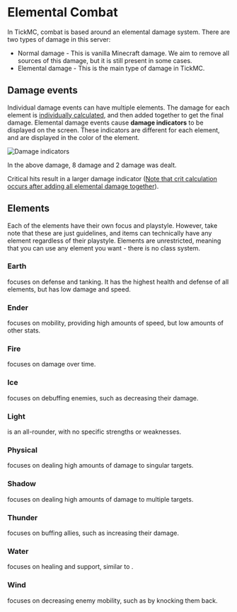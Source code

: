 # Elemental Combat

In TickMC, combat is based around an elemental damage system. There are two types of damage in this server:

- Normal damage - This is vanilla Minecraft damage. We aim to remove all sources of this damage, but it is still present in some cases.
- Elemental damage - This is the main type of damage in TickMC.

## Damage events

Individual damage events can have multiple elements. The damage for each element is [individually calculated](/docs/Combat/damage-formula), and then added together to get the final damage.
Elemental damage events cause **damage indicators** to be displayed on the screen. These indicators are different for each element, and are displayed in the color of the element.

![Damage indicators](/img/Combat/damage-indicators.png)

In the above damage, 8 <CombatElement element="earth" /> damage and 2 <CombatElement element="ice" /> damage was dealt.

Critical hits result in a larger damage indicator ([Note that crit calculation occurs after adding all elemental damage together](/docs/Combat/damage-formula)).

## Elements

Each of the elements have their own focus and playstyle. However, take note that these are just guidelines, and items can technically have any element regardless of their playstyle.
Elements are unrestricted, meaning that you can use any element you want - there is no class system.

### Earth

<CombatElement element="earth" /> focuses on defense and tanking. It has the highest health and defense of all elements, but has low damage and speed.

### Ender

<CombatElement element="ender" /> focuses on mobility, providing high amounts of speed, but low amounts of other stats.

### Fire

<CombatElement element="fire" /> focuses on damage over time.

### Ice

<CombatElement element="ice" /> focuses on debuffing enemies, such as decreasing their damage.

### Light

<CombatElement element="light" /> is an all-rounder, with no specific strengths or weaknesses.

### Physical

<CombatElement element="physical" /> focuses on dealing high amounts of damage to singular targets.

### Shadow

<CombatElement element="shadow" /> focuses on dealing high amounts of damage to multiple targets.

### Thunder

<CombatElement element="thunder" /> focuses on buffing allies, such as increasing their damage.

### Water

<CombatElement element="water" /> focuses on healing and support, similar to <CombatElement element="earth" />.

### Wind

<CombatElement element="wind" /> focuses on decreasing enemy mobility, such as by knocking them back.
